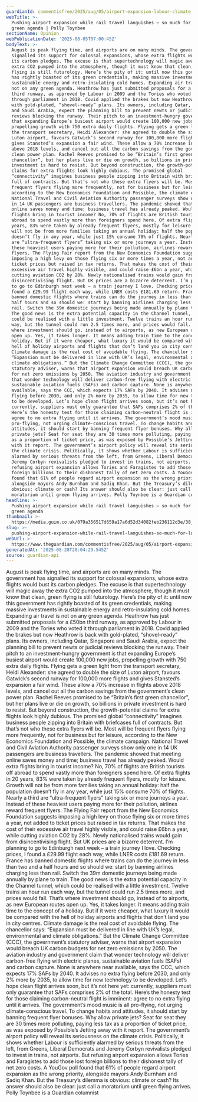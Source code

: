 ```yaml
---
guardianId: commentisfree/2025/aug/05/airport-expansion-labour-climate-damage
webTitle: >-
  Pushing airport expansion while rail travel languishes – so much for Labour’s
  green agenda | Polly Toynbee
sectionName: Opinion
webPublicationDate: '2025-08-05T07:00:45Z'
bodyText: >-
  August is peak flying time, and airports are on many minds. The government has
  signalled its support for colossal expansions, whose extra flights would bust
  its carbon pledges. The excuse is that supertechnology will magic away the
  extra CO2 pumped into the atmosphere, though it must know that clean, green
  flying is still futurology. Here’s the pity of it: until now this government
  has rightly boasted of its green credentials, making massive investments in
  sustainable energy and retro-insulating cold homes. Expanding air travel is
  not on any green agenda. Heathrow has just submitted proposals for a £50bn
  third runway, as approved by Labour in 2009 and the Tories who voted it
  through parliament in 2018. Covid applied the brakes but now Heathrow is back
  with gold-plated, “shovel-ready” plans. Its owners, including Qatar, Singapore
  and Saudi Arabia, expect the planning bill to prevent newts or judicial
  reviews blocking the runway. Their pitch to an investment-hungry government is
  that expanding Europe’s busiest airport would create 100,000 new jobs,
  propelling growth with 750 extra daily flights. Flying gets a green light from
  the transport secretary, Heidi Alexander: she agreed to double the size of
  Luton airport, favours Gatwick’s second runway for 100,000 more flights and
  gives Stansted’s expansion a fair wind. These allow a 70% increase in flights
  above 2018 levels, and cancel out all the carbon savings from the government’s
  clean power plan. Rachel Reeves promised to be “Britain’s first green
  chancellor”, but her plans live or die on growth, so billions in private
  investment is hard to resist. But beyond construction, the growth-potential
  claims for extra flights look highly dubious. The promised global
  “connectivity” imagines business people zipping into Britain with briefcases
  full of contracts. But that’s not who these extra flyers will be. Most will be
  frequent flyers flying more frequently, not for business but for leisure,
  according to the New Economics Foundation and Possible, the climate campaign.
  National Travel and Civil Aviation Authority passenger surveys show only one
  in 14 UK passengers are business travellers. The pandemic showed that meeting
  online saves money and time; business travel has already peaked. Would extra
  flights bring in tourist income? No, 70% of flights are British tourists off
  abroad to spend vastly more than foreigners spend here. Of extra flights in 20
  years, 83% were taken by already frequent flyers, mostly for leisure. Growth
  will not be from more families taking an annual holiday: half the population
  doesn’t fly in any year, while just 15% consume 70% of flights. Nearly a third
  are “ultra-frequent flyers” taking six or more journeys a year. Instead of
  these heaviest users paying more for their pollution, airlines reward frequent
  flyers. The Flying Fair report from the New Economics Foundation suggests
  imposing a high levy on those flying six or more times a year, not added to
  ticket prices but raised in tax returns. That makes the cost of their
  excessive air travel highly visible, and could raise £6bn a year, while
  cutting aviation CO2 by 28%. Newly nationalised trains would gain from
  disincentivising flight. But UK prices are a bizarre deterrent. I’m planning
  to go to Edinburgh next week – a train journey I love. Checking prices, I
  found a £29.99 flight each way, while LNER costs £181.69 return. France has
  banned domestic flights where trains can do the journey in less than two and a
  half hours and so should we: start by banning airlines charging less than
  rail. Switch the 39m domestic journeys being made annually by plane to train.
  The good news is the extra potential capacity in the Channel tunnel, which
  could be realised with a little investment. Twelve trains an hour run each
  way, but the tunnel could run 2.5 times more, and prices would fall. That’s
  where investment should go, instead of to airports, as new European routes
  open up. Yes, it takes longer. It means adding train time to the concept of a
  holiday. But if it were cheaper, what luxury it would be compared with the
  hell of holiday airports and flights that don’t land you in city centres.
  Climate damage is the real cost of avoidable flying. The chancellor says:
  “Expansion must be delivered in line with UK’s legal, environmental and
  climate obligations.” But the Climate Change Committee (CCC), the government’s
  statutory adviser, warns that airport expansion would breach UK carbon budgets
  for net zero emissions by 2050. The aviation industry and government claim
  that wonder technology will deliver carbon-free flying with electric planes,
  sustainable aviation fuels (SAFs) and carbon capture. None is anywhere near
  available, says the CCC, which expects 17% SAFs by 2040. It advises no extra
  flying before 2030, and only 2% more by 2035, to allow time for new technology
  to be developed. Let’s hope clean flight arrives soon, but it’s not here yet:
  currently, suppliers must only guarantee that SAFs comprises 2% of the total.
  Here’s the honesty test for those claiming carbon-neutral flight is imminent:
  agree to no extra flying until it arrives. The government’s mood music is all
  pro-flying, not urging climate-conscious travel. To change habits and
  attitudes, it should start by banning frequent flyer bonuses. Why allow
  private jets? Seat for seat they are 30 times more polluting, paying less tax
  as a proportion of ticket price, as was exposed by Possible’s Jetting away
  with it report. The government’s airport policy will reveal its seriousness on
  the climate crisis. Politically, it shows whether Labour is sufficiently
  alarmed by serious threats from the left, from Greens, Liberal Democrats and
  Jeremy Corbyn revivalists pledged to invest in trains, not airports. But
  refusing airport expansion allows Tories and Faragistes to add those lost
  foreign billions to their dishonest tally of net zero costs. A YouGov poll
  found that 61% of people regard airport expansion as the wrong priority,
  alongside mayors Andy Burnham and Sadiq Khan. But the Treasury’s dilemma is
  obvious: climate or cash? Its answer should also be clear: just call a
  moratorium until green flying arrives. Polly Toynbee is a Guardian columnist
headline: >-
  Pushing airport expansion while rail travel languishes – so much for Labour’s
  green agenda
thumbnail: >-
  https://media.guim.co.uk/079a356517d659a17a6d52d34082feb236112d3e/38_0_5103_4082/500.jpg
slug: >-
  pushing-airport-expansion-while-rail-travel-languishes-so-much-for-labours-green-agenda-or-polly-toynbee
webUrl: >-
  https://www.theguardian.com/commentisfree/2025/aug/05/airport-expansion-labour-climate-damage
generatedAt: '2025-08-28T20:04:29.545Z'
source: guardian-api
---
```

August is peak flying time, and airports are on many minds. The government has signalled its support for colossal expansions, whose extra flights would bust its carbon pledges. The excuse is that supertechnology will magic away the extra CO2 pumped into the atmosphere, though it must know that clean, green flying is still futurology. Here’s the pity of it: until now this government has rightly boasted of its green credentials, making massive investments in sustainable energy and retro-insulating cold homes. Expanding air travel is not on any green agenda. Heathrow has just submitted proposals for a £50bn third runway, as approved by Labour in 2009 and the Tories who voted it through parliament in 2018. Covid applied the brakes but now Heathrow is back with gold-plated, “shovel-ready” plans. Its owners, including Qatar, Singapore and Saudi Arabia, expect the planning bill to prevent newts or judicial reviews blocking the runway. Their pitch to an investment-hungry government is that expanding Europe’s busiest airport would create 100,000 new jobs, propelling growth with 750 extra daily flights. Flying gets a green light from the transport secretary, Heidi Alexander: she agreed to double the size of Luton airport, favours Gatwick’s second runway for 100,000 more flights and gives Stansted’s expansion a fair wind. These allow a 70% increase in flights above 2018 levels, and cancel out all the carbon savings from the government’s clean power plan. Rachel Reeves promised to be “Britain’s first green chancellor”, but her plans live or die on growth, so billions in private investment is hard to resist. But beyond construction, the growth-potential claims for extra flights look highly dubious. The promised global “connectivity” imagines business people zipping into Britain with briefcases full of contracts. But that’s not who these extra flyers will be. Most will be frequent flyers flying more frequently, not for business but for leisure, according to the New Economics Foundation and Possible, the climate campaign. National Travel and Civil Aviation Authority passenger surveys show only one in 14 UK passengers are business travellers. The pandemic showed that meeting online saves money and time; business travel has already peaked. Would extra flights bring in tourist income? No, 70% of flights are British tourists off abroad to spend vastly more than foreigners spend here. Of extra flights in 20 years, 83% were taken by already frequent flyers, mostly for leisure. Growth will not be from more families taking an annual holiday: half the population doesn’t fly in any year, while just 15% consume 70% of flights. Nearly a third are “ultra-frequent flyers” taking six or more journeys a year. Instead of these heaviest users paying more for their pollution, airlines reward frequent flyers. The Flying Fair report from the New Economics Foundation suggests imposing a high levy on those flying six or more times a year, not added to ticket prices but raised in tax returns. That makes the cost of their excessive air travel highly visible, and could raise £6bn a year, while cutting aviation CO2 by 28%. Newly nationalised trains would gain from disincentivising flight. But UK prices are a bizarre deterrent. I’m planning to go to Edinburgh next week – a train journey I love. Checking prices, I found a £29.99 flight each way, while LNER costs £181.69 return. France has banned domestic flights where trains can do the journey in less than two and a half hours and so should we: start by banning airlines charging less than rail. Switch the 39m domestic journeys being made annually by plane to train. The good news is the extra potential capacity in the Channel tunnel, which could be realised with a little investment. Twelve trains an hour run each way, but the tunnel could run 2.5 times more, and prices would fall. That’s where investment should go, instead of to airports, as new European routes open up. Yes, it takes longer. It means adding train time to the concept of a holiday. But if it were cheaper, what luxury it would be compared with the hell of holiday airports and flights that don’t land you in city centres. Climate damage is the real cost of avoidable flying. The chancellor says: “Expansion must be delivered in line with UK’s legal, environmental and climate obligations.” But the Climate Change Committee (CCC), the government’s statutory adviser, warns that airport expansion would breach UK carbon budgets for net zero emissions by 2050. The aviation industry and government claim that wonder technology will deliver carbon-free flying with electric planes, sustainable aviation fuels (SAFs) and carbon capture. None is anywhere near available, says the CCC, which expects 17% SAFs by 2040. It advises no extra flying before 2030, and only 2% more by 2035, to allow time for new technology to be developed. Let’s hope clean flight arrives soon, but it’s not here yet: currently, suppliers must only guarantee that SAFs comprises 2% of the total. Here’s the honesty test for those claiming carbon-neutral flight is imminent: agree to no extra flying until it arrives. The government’s mood music is all pro-flying, not urging climate-conscious travel. To change habits and attitudes, it should start by banning frequent flyer bonuses. Why allow private jets? Seat for seat they are 30 times more polluting, paying less tax as a proportion of ticket price, as was exposed by Possible’s Jetting away with it report. The government’s airport policy will reveal its seriousness on the climate crisis. Politically, it shows whether Labour is sufficiently alarmed by serious threats from the left, from Greens, Liberal Democrats and Jeremy Corbyn revivalists pledged to invest in trains, not airports. But refusing airport expansion allows Tories and Faragistes to add those lost foreign billions to their dishonest tally of net zero costs. A YouGov poll found that 61% of people regard airport expansion as the wrong priority, alongside mayors Andy Burnham and Sadiq Khan. But the Treasury’s dilemma is obvious: climate or cash? Its answer should also be clear: just call a moratorium until green flying arrives. Polly Toynbee is a Guardian columnist
